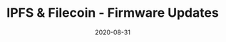 ---
title: IPFS & Filecoin - Firmware Updates
tag: Tools
status: publish
date: 2020-08-31
slug: Over-the-air firmware updates transmitted securely from IPFS to IoTeX devices
website:
twitter:
logo: /img/IPFS & Filecoin - Firmware Updates.png
featured_img: https://wp.gcap1.iotex.io/wp-content/uploads/2020/09/firmware-iot.png
telegram:
---